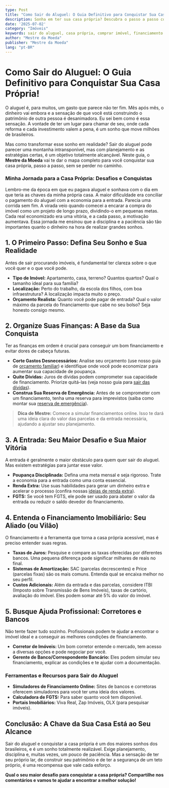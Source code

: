```yaml
---
type: Post
title: "Como Sair do Aluguel: O Guia Definitivo para Conquistar Sua Casa Própria!"
description: Sonha em ter sua casa própria? Descubra o passo a passo completo para sair do aluguel, planejar sua compra e realizar o sonho da casa própria.
date: '2025-07-02'
category: "Imóveis"
keywords: sair do aluguel, casa própria, comprar imóvel, financiamento imobiliário, planejamento imobiliário, primeiro imóvel
author: "Mestre da Moeda"
publisher: "Mestre da Moeda"
lang: "pt-BR"
---
```



# Como Sair do Aluguel: O Guia Definitivo para Conquistar Sua Casa Própria!

O aluguel é, para muitos, um gasto que parece não ter fim. Mês após mês, o dinheiro vai embora e a sensação de que você está construindo o patrimônio de outra pessoa é desanimadora. Eu sei bem como é essa sensação. A vontade de ter um lugar para chamar de seu, onde cada reforma e cada investimento valem a pena, é um sonho que move milhões de brasileiros.

Mas como transformar esse sonho em realidade? Sair do aluguel pode parecer uma montanha intransponível, mas com planejamento e as estratégias certas, é um objetivo totalmente alcançável. Neste guia, o **Mestre da Moeda** vai te dar o mapa completo para você conquistar sua casa própria, passo a passo, sem se perder no caminho.

### Minha Jornada para a Casa Própria: Desafios e Conquistas

Lembro-me da época em que eu pagava aluguel e sonhava com o dia em que teria as chaves da minha própria casa. A maior dificuldade era conciliar o pagamento do aluguel com a economia para a entrada. Parecia uma corrida sem fim. A virada veio quando comecei a encarar a compra do imóvel como um projeto de longo prazo, dividindo-o em pequenas metas. Cada real economizado era uma vitória, e a cada passo, a motivação aumentava. Essa jornada me ensinou que a disciplina e a paciência são tão importantes quanto o dinheiro na hora de realizar grandes sonhos.

## 1. O Primeiro Passo: Defina Seu Sonho e Sua Realidade

Antes de sair procurando imóveis, é fundamental ter clareza sobre o que você quer e o que você pode.

*   **Tipo de Imóvel:** Apartamento, casa, terreno? Quantos quartos? Qual o tamanho ideal para sua família?
*   **Localização:** Perto do trabalho, da escola dos filhos, com boa infraestrutura? A localização impacta muito o preço.
*   **Orçamento Realista:** Quanto você pode pagar de entrada? Qual o valor máximo da parcela do financiamento que cabe no seu bolso? Seja honesto consigo mesmo.

## 2. Organize Suas Finanças: A Base da Sua Conquista

Ter as finanças em ordem é crucial para conseguir um bom financiamento e evitar dores de cabeça futuras.

*   **Corte Gastos Desnecessários:** Analise seu orçamento (use nosso guia de [orçamento familiar](/posts/3-montar-orcamento-familiar)) e identifique onde você pode economizar para aumentar sua capacidade de poupança.
*   **Quite Dívidas:** Juros de dívidas podem comprometer sua capacidade de financiamento. Priorize quitá-las (veja nosso guia para [sair das dívidas](/posts/2-sair-das-dividas)).
*   **Construa Sua Reserva de Emergência:** Antes de se comprometer com um financiamento, tenha uma reserva para imprevistos (saiba como montar sua [reserva de emergência](/posts/9-reserva-emergencia)).

> **Dica de Mestre:** Comece a simular financiamentos online. Isso te dará uma ideia clara do valor das parcelas e da entrada necessária, ajudando a ajustar seu planejamento.

<Ad slot="6922916787" />

## 3. A Entrada: Seu Maior Desafio e Sua Maior Vitória

A entrada é geralmente o maior obstáculo para quem quer sair do aluguel. Mas existem estratégias para juntar esse valor.

*   **Poupança Disciplinada:** Defina uma meta mensal e seja rigoroso. Trate a economia para a entrada como uma conta essencial.
*   **Renda Extra:** Use suas habilidades para gerar um dinheiro extra e acelerar o processo (confira nossas [ideias de renda extra](/posts/8-renda-extra)).
*   **FGTS:** Se você tem FGTS, ele pode ser usado para abater o valor da entrada ou reduzir o saldo devedor do financiamento.

## 4. Entenda o Financiamento Imobiliário: Seu Aliado (ou Vilão)

O financiamento é a ferramenta que torna a casa própria acessível, mas é preciso entender suas regras.

*   **Taxas de Juros:** Pesquise e compare as taxas oferecidas por diferentes bancos. Uma pequena diferença pode significar milhares de reais no final.
*   **Sistemas de Amortização:** SAC (parcelas decrescentes) e Price (parcelas fixas) são os mais comuns. Entenda qual se encaixa melhor no seu perfil.
*   **Custos Adicionais:** Além da entrada e das parcelas, considere ITBI (Imposto sobre Transmissão de Bens Imóveis), taxas de cartório, avaliação do imóvel. Eles podem somar até 5% do valor do imóvel.

## 5. Busque Ajuda Profissional: Corretores e Bancos

Não tente fazer tudo sozinho. Profissionais podem te ajudar a encontrar o imóvel ideal e a conseguir as melhores condições de financiamento.

*   **Corretor de Imóveis:** Um bom corretor entende o mercado, tem acesso a diversas opções e pode negociar por você.
*   **Gerente de Banco/Correspondente Bancário:** Eles podem simular seu financiamento, explicar as condições e te ajudar com a documentação.

### Ferramentas e Recursos para Sair do Aluguel

*   **Simuladores de Financiamento Online:** Sites de bancos e corretoras oferecem simuladores para você ter uma ideia dos valores.
*   **Calculadora de FGTS:** Para saber quanto você tem disponível.
*   **Portais Imobiliários:** Viva Real, Zap Imóveis, OLX (para pesquisar imóveis).

## Conclusão: A Chave da Sua Casa Está ao Seu Alcance

Sair do aluguel e conquistar a casa própria é um dos maiores sonhos dos brasileiros, e é um sonho totalmente realizável. Exige planejamento, disciplina e, muitas vezes, um pouco de paciência. Mas a sensação de ter seu próprio lar, de construir seu patrimônio e de ter a segurança de um teto próprio, é uma recompensa que vale cada esforço.

**Qual o seu maior desafio para conquistar a casa própria? Compartilhe nos comentários e vamos te ajudar a encontrar a melhor solução!**